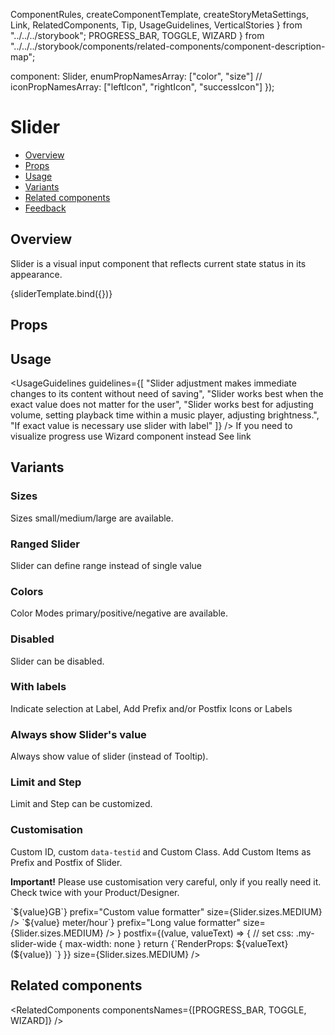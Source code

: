   ComponentRules,
  createComponentTemplate,
  createStoryMetaSettings,
  Link,
  RelatedComponents,
  Tip,
  UsageGuidelines,
  VerticalStories
} from "../../../storybook";
  PROGRESS_BAR,
  TOGGLE,
  WIZARD
} from "../../../storybook/components/related-components/component-description-map";

  component: Slider,
  enumPropNamesArray: ["color", "size"]
  // iconPropNamesArray: ["leftIcon", "rightIcon", "successIcon"]
});

<Meta title="Inputs/Slider" component={Slider} argTypes={argTypes} />

<!--- Component template -->


<!--- Component documentation -->

# Slider

- [Overview](#overview)
- [Props](#props)
- [Usage](#usage)
- [Variants](#variants)
- [Related components](#related-components)
- [Feedback](#feedback)

## Overview

Slider is a visual input component that reflects current state status in its appearance.

<Canvas>
  <Story name="Overview" args={{}}>
    {sliderTemplate.bind({})}
  </Story>
</Canvas>

## Props

<ArgsTable of={Slider} />

## Usage

<UsageGuidelines guidelines={[
  "Slider adjustment makes immediate changes to its content without need of saving",
  "Slider works best when the exact value does not matter for the user",
  "Slider works best for adjusting volume, setting playback time within a music player, adjusting brightness.",
  "If exact value is necessary use slider with label"
]} />
<Tip title="Not what you were looking for?">If you need to visualize progress use Wizard component instead <Link href="/?path=/docs/navigation-wizard--overview" size={Link.sizes.SMALL} withoutSpacing>See link</Link></Tip>

## Variants

### Sizes

Sizes small/medium/large are available.

<Canvas>
  <Story name="Sizes">
    <Slider size={Slider.sizes.SMALL} defaultValue={12} />
    <Slider size={Slider.sizes.MEDIUM} defaultValue={24} />
    <Slider size={Slider.sizes.LARGE} defaultValue={35} />
  </Story>
</Canvas>

### Ranged Slider

Slider can define range instead of single value

<Canvas>
  <Story name="Ranged">
    <Slider size={Slider.sizes.SMALL} ranged={true} />
    <Slider size={Slider.sizes.MEDIUM} ranged={true} defaultValue={[12, 55]} />
    <Slider size={Slider.sizes.LARGE} ranged={true} defaultValue={[25, 32]} />
  </Story>
</Canvas>


### Colors

Color Modes primary/positive/negative are available.

<Canvas>
  <Story name="Colors">
    <Slider color={Slider.colors.POSITIVE} defaultValue={34} size={Slider.sizes.MEDIUM} />
    <Slider color={Slider.colors.NEGATIVE} ranged={true} defaultValue={[12, 55]} size={Slider.sizes.MEDIUM} />
    <Slider color={Slider.colors.PRIMARY} defaultValue={12} size={Slider.sizes.MEDIUM} />
  </Story>
</Canvas>

### Disabled

Slider can be disabled.

<Canvas>
  <Story name="Disabled">
    <Slider disabled={true} defaultValue={24} color={Slider.colors.POSITIVE} size={Slider.sizes.MEDIUM} />
    <Slider disabled={true} color={Slider.colors.NEGATIVE} size={Slider.sizes.MEDIUM} />
    <Slider disabled={true} ranged={true} defaultValue={[12, 55]} color={Slider.colors.PRIMARY} size={Slider.sizes.MEDIUM} />
  </Story>
</Canvas>

### With labels

Indicate selection at Label, Add Prefix and/or Postfix Icons or Labels

<Canvas>
  <Story name="WithLabels" decorators={[VerticalStories]}>
    <Slider indicateSelection={true} defaultValue={12} size={Slider.sizes.SMALL} />
    <Slider indicateSelection={true} ranged={true} defaultValue={[12, 55]} size={Slider.sizes.SMALL} />
    <Slider prefix={{ icon: Sound }} indicateSelection={true} defaultValue={70} size={Slider.sizes.SMALL} />
    <Slider prefix={{ icon: Video }} postfix={{ icon: Sound }} defaultValue={45} size={Slider.sizes.MEDIUM} />
    <Slider prefix="Vol" indicateSelection={true} defaultValue={0} size={Slider.sizes.LARGE} />
  </Story>
</Canvas>

### Always show Slider's value

Always show value of slider (instead of Tooltip).

<Canvas>
  <Story name="ShowValue">
    <Slider showValue={true} defaultValue={12} size={Slider.sizes.SMALL} />
    <Slider showValue={true} defaultValue={55} size={Slider.sizes.MEDIUM} />
    <Slider showValue={true} defaultValue={89} size={Slider.sizes.LARGE} />
  </Story>
</Canvas>

### Limit and Step

Limit and Step can be customized.

<Canvas>
  <Story name="Limits, Steps" decorators={[VerticalStories]}>
    <Slider prefix="Step 10" step={10} indicateSelection={true} defaultValue={10} size={Slider.sizes.SMALL} />
    <Slider prefix="Step 2, Max: 20" max={20} step={2}  indicateSelection={true} defaultValue={4} size={Slider.sizes.MEDIUM} />
    <Slider prefix="from 20%" postfix="till 80%" min={20} max={80} showValue={true} defaultValue={62} size={Slider.sizes.LARGE} />
    <Slider ranged={true} indicateSelection={true} min={100} max={200} step={10} size={Slider.sizes.LARGE} />
  </Story>
</Canvas>

### Customisation

Custom ID, custom `data-testid` and Custom Class. Add Custom Items as Prefix and Postfix of Slider.

__Important!__ Please use customisation very careful, only if you really need it. Check twice with your Product/Designer.

<Canvas>
  <Story name="Customisation" decorators={[VerticalStories]}>
    <Slider
      id="my-app-slider"
      data-testid={"my-app-slider"}
      className="my-custom-class"
      defaultValue={19}
      prefix="Check Dev-Tools for Custom Classes"
      size={Slider.sizes.MEDIUM}
    />
    <Slider
      id="custom-value-formatter"
      className="my-custom-formatter"
      defaultValue={3}
      min={1}
      max={10}
      indicateSelection={true}
      valueFormatter={(value) => `${value}GB`}
      prefix="Custom value formatter"
      size={Slider.sizes.MEDIUM}
    />
    <Slider
      id="custom-value-formatter"
      className="my-long-formatter"
      defaultValue={3}
      min={1}
      max={10}
      indicateSelection={true}
      selectionIndicatorWidth='120px'
      valueFormatter={(value) => `${value} meter/hour`}
      prefix="Long value formatter"
      size={Slider.sizes.MEDIUM}
    />
    <Slider
      id="custom-prefix"
      className="my-slider-wide"
      defaultValue={50}
      prefix={<Chips
        label="Custom component"
        readOnly
      />}
      postfix={(value, valueText) => {
        // set css: .my-slider-wide { max-width: none }
        return <span style={{'white-space': 'nowrap'}}>{`RenderProps: ${valueText} (${value}) `}</span>
      }}
      size={Slider.sizes.MEDIUM}
    />
  </Story>
</Canvas>

## Related components

<RelatedComponents componentsNames={[PROGRESS_BAR, TOGGLE, WIZARD]} />
